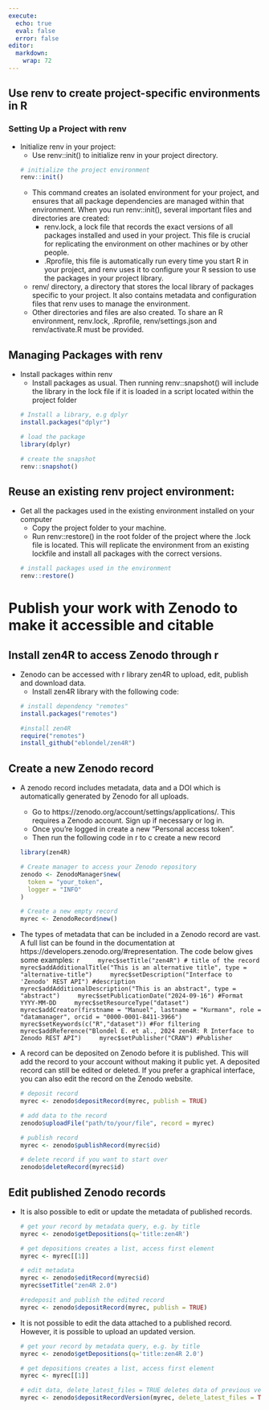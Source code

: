 ```yaml
---
execute:
  echo: true
  eval: false
  error: false
editor: 
  markdown: 
    wrap: 72
---
```

## Use renv to create project-specific environments in R
### Setting Up a Project with renv

-   Initialize renv in your project:
    -   Use renv::init() to initialize renv in your project directory.
    ```r
    # initialize the project environment
    renv::init()
    ```
    -   This command creates an isolated environment for your project, and ensures that all package dependencies are managed within that environment. When you run renv::init(), several important files and directories are created:
        -   renv.lock, a lock file that records the exact versions of all packages installed and used in your project. This file is crucial for replicating the environment on other machines or by other people.
        -   .Rprofile, this file is automatically run every time you start R in your project, and renv uses it to configure your R session to use the packages in your project library.
     -   renv/ directory, a directory that stores the local library of packages specific to your project. It also contains metadata and configuration files that renv uses to manage the environment.
    -   Other directories and files are also created. To share an R environment, renv.lock, .Rprofile, renv/settings.json and renv/activate.R must be provided.
     
     
## Managing Packages with renv

-   Install packages within renv
    -   Install packages as usual. Then running renv::snapshot() will include the library in the lock file if it is loaded in a script located within the project folder
    ```r
    # Install a library, e.g dplyr
    install.packages("dplyr")
    
    # load the package
    library(dplyr)
    
    # create the snapshot
    renv::snapshot()
    ```
        
     
## Reuse an existing renv project environment:
-   Get all the packages used in the existing environment installed on your computer
    -   Copy the project folder to your machine.
    -   Run renv::restore() in the root folder of the project where the .lock file is located. This will replicate the environment from an existing lockfile and install all packages with the correct versions.
    ```r
    # install packages used in the environment
    renv::restore()
    ```

# Publish your work with Zenodo to make it accessible and citable   
## Install zen4R to access Zenodo through r
-   Zenodo can be accessed with r library zen4R to upload, edit, publish and download data.
    -   Install zen4R library with the following code:
    ```r
    # install dependency "remotes"
    install.packages("remotes")
    
    #install zen4R
    require("remotes")
    install_github("eblondel/zen4R")
    ```

## Create a new Zenodo record
-   A zenodo record includes metadata, data and a DOI which is automatically generated by Zenodo for all uploads.
    -   Go to https://zenodo.org/account/settings/applications/. This requires a Zenodo account. Sign up if necessary or log in.
    -   Once you're logged in create a new "Personal access token".
    -   Then run the following code in r to c create a new record
    ```r
    library(zen4R)
    
    # Create manager to access your Zenodo repository
    zenodo <- ZenodoManager$new(
      token = "your_token", 
      logger = "INFO" 
    )
    
    # Create a new empty record
    myrec <- ZenodoRecord$new()
    ```

-   The types of metadata that can be included in a Zenodo record are vast. A full list can be found in the documentation at https://developers.zenodo.org/#representation. The code below gives some examples:
    ```r
    myrec$setTitle("zen4R") # title of the record
    myrec$addAdditionalTitle("This is an alternative title", type = "alternative-title")
    myrec$setDescription("Interface to 'Zenodo' REST API") #description
    myrec$addAdditionalDescription("This is an abstract", type = "abstract")
    myrec$setPublicationDate("2024-09-16") #Format YYYY-MM-DD
    myrec$setResourceType("dataset")
    myrec$addCreator(firstname = "Manuel", lastname = "Kurmann", role = "datamanager", orcid = "0000-0001-8411-3966")
    myrec$setKeywords(c("R","dataset")) #For filtering
    myrec$addReference("Blondel E. et al., 2024 zen4R: R Interface to Zenodo REST API")
    myrec$setPublisher("CRAN") #Publisher
    ```
    
-   A record can be deposited on Zenodo before it is published. This will add the record to your account without making it public yet. A deposited record can still be edited or deleted. If you prefer a graphical interface, you can also edit the record on the Zenodo website.

    ```r
    # deposit record
    myrec <- zenodo$depositRecord(myrec, publish = TRUE)
    
    # add data to the record
    zenodo$uploadFile("path/to/your/file", record = myrec)
    
    # publish record
    myrec <- zenodo$publishRecord(myrec$id)
    
    # delete record if you want to start over
    zenodo$deleteRecord(myrec$id)
    ```

## Edit published Zenodo records
-   It is also possible to edit or update the metadata of published records.

    ```r
    # get your record by metadata query, e.g. by title
    myrec <- zenodo$getDepositions(q='title:zen4R')
    
    # get depositions creates a list, access first element
    myrec <- myrec[[1]]
    
    # edit metadata
    myrec <- zenodo$editRecord(myrec$id)
    myrec$setTitle("zen4R 2.0")
    
    #redeposit and publish the edited record
    myrec <- zenodo$depositRecord(myrec, publish = TRUE)
    ```

-   It is not possible to edit the data attached to a published record. However, it is possible to upload an updated version.

    ```r
    # get your record by metadata query, e.g. by title
    myrec <- zenodo$getDepositions(q='title:zen4R 2.0')
    
    # get depositions creates a list, access first element
    myrec <- myrec[[1]]
    
    # edit data, delete_latest_files = TRUE deletes data of previous version,
    myrec <- zenodo$depositRecordVersion(myrec, delete_latest_files = TRUE, files = "path/to/your/new/file", publish = TRUE)
    ```